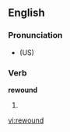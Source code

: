==English==

===Pronunciation===
* {{IPA|/ɻi'wɑʊnd/}} (US)
*: {{rhymes|aʊnd}}

===Verb===
'''rewound'''

# {{past of| to [[rewind]]}}

[[vi:rewound]]